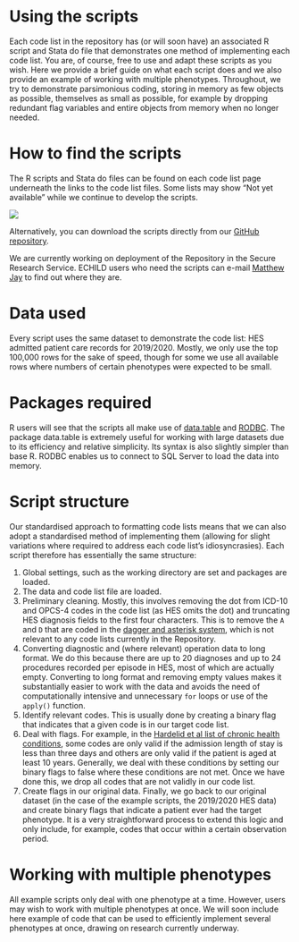 # Using the scripts {.unnumbered}

Each code list in the repository has (or will soon have) an associated R script and Stata do file that demonstrates one method of implementing each code list. You are, of course, free to use and adapt these scripts as you wish. Here we provide a brief guide on what each script does and we also provide an example of working with multiple phenotypes. Throughout, we try to demonstrate parsimonious coding, storing in memory as few objects as possible, themselves as small as possible, for example by dropping redundant flag variables and entire objects from memory when no longer needed. 

# How to find the scripts

The R scripts and Stata do files can be found on each code list page underneath the links to the code list files. Some lists may show "Not yet available" while we continue to develop the scripts.

![](download_script.png){fig-alt="A screenshot with a red arrow showing where to download a code list's R script."}

Alternatively, you can download the scripts directly from our [GitHub repository](https://github.com/UCL-ECHILD/phenotype-code-lists){target="_blank"}.

We are currently working on deployment of the Repository in the Secure Research Service. ECHILD users who need the scripts can e-mail [Matthew Jay](mailto:matthew.jay@ucl.ac.uk) to find out where they are.

# Data used

Every script uses the same dataset to demonstrate the code list: HES admitted patient care records for 2019/2020. Mostly, we only use the top 100,000 rows for the sake of speed, though for some we use all available rows where numbers of certain phenotypes were expected to be small.

# Packages required

R users will see that the scripts all make use of [data.table](https://cran.r-project.org/web/packages/data.table/index.html){target="_blank"} and [RODBC](https://cran.r-project.org/web/packages/RODBC/index.html){target="_blank"}. The package data.table is extremely useful for working with large datasets due to its efficiency and relative simplicity. Its syntax is also slightly simpler than base R. RODBC enables us to connect to SQL Server to load the data into memory. 

# Script structure

Our standardised approach to formatting code lists means that we can also adopt a standardised method of implementing them (allowing for slight variations where required to address each code list's idiosyncrasies). Each script therefore has essentially the same structure:

1. Global settings, such as the working directory are set and packages are loaded.
2. The data and code list file are loaded.
3. Preliminary cleaning. Mostly, this involves removing the dot from ICD-10 and OPCS-4 codes in the code list (as HES omits the dot) and truncating HES diagnosis fields to the first four characters. This is to remove the `A` and `D` that are coded in the [dagger and asterisk system](https://code.echild.ac.uk/primer#special-characters-asterisks-and-daggers), which is not relevant to any code lists currently in the Repository.
4. Converting diagnostic and (where relevant) operation data to long format. We do this because there are up to 20 diagnoses and up to 24 procedures recorded per episode in HES, most of which are actually empty. Converting to long format and removing empty values makes it substantially easier to work with the data and avoids the need of computationally intensive and unnecessary `for` loops or use of the `apply()` function.
5. Identify relevant codes. This is usually done by creating a binary flag that indicates that a given code is in our target code list.
6. Deal with flags. For example, in the [Hardelid et al list of chronic health conditions](chc_hardelid_v1.qmd), some codes are only valid if the admission length of stay is less than three days and others are only valid if the patient is aged at least 10 years. Generally, we deal with these conditions by setting our binary flags to false where these conditions are not met. Once we have done this, we drop all codes that are not validly in our code list.
7. Create flags in our original data. Finally, we go back to our original dataset (in the case of the example scripts, the 2019/2020 HES data) and create binary flags that indicate a patient ever had the target phenotype. It is a very straightforward process to extend this logic and only include, for example, codes that occur within a certain observation period.

# Working with multiple phenotypes

All example scripts only deal with one phenotype at a time. However, users may wish to work with multiple phenotypes at once. We will soon include here example of code that can be used to efficiently implement several phenotypes at once, drawing on research currently underway.
